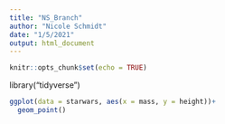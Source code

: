 ```yaml
---
title: "NS_Branch"
author: "Nicole Schmidt"
date: "1/5/2021"
output: html_document
---
```


```r
knitr::opts_chunk$set(echo = TRUE)
```

library("tidyverse")

```r
ggplot(data = starwars, aes(x = mass, y = height))+
  geom_point()
```

